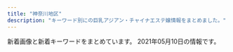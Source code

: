 ```yaml
---
title: "神奈川地区"
description: "キーワード別にの巨乳アジアン・チャイナエステ嬢情報をまとめました。"
---
```


新着画像と新着キーワードをまとめています。
2021年05月10日の情報です。

<DmmAffiliateIns />
<KeywordTable
  shops={
    [
    {
        "name": "\u30df\u30fc\u30c8\u30e6\u30fc",
        "img_links": [
            "http://meetyou.me-es.com/images/info_10.jpg",
            "http://meetyou.me-es.com/girl/013.jpg",
            "http://meetyou.me-es.com/girl/09.jpg",
            "http://meetyou.me-es.com/images/rec.jpg",
            "http://meetyou.me-es.com/images/index_04.jpg",
            "http://meetyou.me-es.com/girl/016.jpg",
            "http://meetyou.me-es.com/images/index_03.jpg",
            "http://meetyou.me-es.com/images/index_05.jpg",
            "http://meetyou.me-es.com/girl/03.jpg",
            "http://meetyou.me-es.com/images/index_08.jpg",
            "http://meetyou.me-es.com/images/r01.jpg",
            "http://meetyou.me-es.com/images/r02.jpg",
            "http://meetyou.me-es.com/images/index_02.jpg",
            "http://meetyou.me-es.com/girl/00.jpg",
            "http://meetyou.me-es.com/images/info_tit.jpg",
            "http://meetyou.me-es.com/images/r03.jpg",
            "http://meetyou.me-es.com/images/sub_13.jpg",
            "http://meetyou.me-es.com/images/index_01.jpg",
            "http://meetyou.me-es.com/images/index_15.jpg",
            "http://meetyou.me-es.com/images/staff_10.jpg",
            "http://meetyou.me-es.com/girl/015.jpg",
            "http://meetyou.me-es.com/girl/017.jpg",
            "http://meetyou.me-es.com/images/index_17.jpg",
            "http://meetyou.me-es.com/girl/02.jpg",
            "http://meetyou.me-es.com/images/index_07.jpg",
            "http://meetyou.me-es.com/images/index_09.jpg",
            "http://meetyou.me-es.com/images/index_06.jpg",
            "http://meetyou.me-es.com/images/index_10.jpg",
            "http://meetyou.me-es.com/girl/018.jpg",
            "http://meetyou.me-es.com/images/index_13.jpg",
            "http://meetyou.me-es.com/images/rec_10.jpg",
            "http://meetyou.me-es.com/images/r04.jpg"
        ],
        "url": "http://meetyou.me-es.com/",
        "station": "\u9577\u5f8c\u99c5\u6771\u53e3",
        "keywords": {
            "D": 1,
            "C": 7
        }
    },
    {
        "station": "JR\u85e4\u6ca2\u99c5\u5357\u53e3",
        "name": "\u30c6\u30a3\u30a2\u30e9",
        "keywords": {},
        "img_links": [
            "http://es-tiara.jpest.net/uploads//sites/29/2020/11/new_03.jpg",
            "http://es-tiara.jpest.net/uploads//sites/29/elementor/thumbs/g4-p6y6qq3wrxh8tspq33egfgw92wnulh8652oaziwx4o.jpg",
            "http://es-tiara.jpest.net/uploads//sites/29/elementor/thumbs/g1-p6y6ogby9cdarq0icm1wwjj5eduwzt7ittx28ga660.jpg",
            "http://es-tiara.jpest.net/uploads//sites/29/2021/05/g2.jpg",
            "http://es-tiara.jpest.net/uploads//sites/29/2021/05/g3.jpg",
            "http://es-tiara.jpest.net/uploads//sites/29/elementor/thumbs/g2-p6y6me2p9fjnaj0de7ydxk9qgy0x3q0q7mdpblc9tk.jpg",
            "http://es-tiara.jpest.net/uploads//sites/29/2020/11/top-1.png",
            "http://es-tiara.jpest.net/uploads//sites/29/2021/05/g1.jpg",
            "http://es-tiara.jpest.net/uploads//sites/29/2020/11/new_01.jpg",
            "http://es-tiara.jpest.net/uploads//sites/29/elementor/thumbs/g3-p6y6s5t17tg0kcmmp7qxqlulr3l1ctxeo6k0dqs9mg.jpg",
            "http://es-tiara.jpest.net/uploads//sites/29/2020/11/liushu.png",
            "http://es-tiara.jpest.net/uploads//sites/29/2021/05/g4.jpg"
        ],
        "url": "http://es-tiara.jpest.net/"
    },
    {
        "station": "JR\u85e4\u6ca2\u99c5\u5357\u53e3",
        "name": "\u85ab",
        "keywords": {},
        "url": "http://f-kaori.work/",
        "img_links": [
            "http://f-kaori.work/img/yaya1.jpg",
            "http://f-kaori.work/sp/images/sys.png",
            "http://f-kaori.work/img/yoka1.jpg",
            "http://f-kaori.work/img/sasa1.jpg",
            "http://f-kaori.work/images/int2.png",
            "http://f-kaori.work/sp/images/news.png",
            "http://f-kaori.work/images/line.png",
            "http://f-kaori.work/sp/images/rec3.png",
            "http://f-kaori.work/img/emi1.jpg",
            "http://f-kaori.work/sp/images/int2.png",
            "http://f-kaori.work/sp/images/1.jpg",
            "http://f-kaori.work/img/yumi1.jpg",
            "http://f-kaori.work/sp/images/head.jpg",
            "http://f-kaori.work/sp/img/emi1.jpg",
            "http://f-kaori.work/images/concept.png",
            "http://f-kaori.work/images/staff_t.jpg",
            "http://f-kaori.work/sp/images/rec2.jpg",
            "http://f-kaori.work/images/6.jpg",
            "http://f-kaori.work/sp/images/sisu.jpg",
            "http://f-kaori.work/images/7.jpg",
            "http://f-kaori.work/sp/menu/staff.jpg",
            "http://f-kaori.work/sp/images/pc.jpg",
            "http://f-kaori.work/sp/images/10.jpg",
            "http://f-kaori.work/images/9.jpg",
            "http://f-kaori.work/sp/images/9.jpg",
            "http://f-kaori.work/images/mobile.jpg",
            "http://f-kaori.work/sp/img/yaya1.jpg",
            "http://f-kaori.work/sp/img/yoka1.jpg",
            "http://f-kaori.work/images/sys.png",
            "http://f-kaori.work/images/news.png",
            "http://f-kaori.work/images/10.jpg",
            "http://f-kaori.work/sp/images/6.jpg",
            "http://f-kaori.work/sp/images/rec1.png",
            "http://f-kaori.work/images/sisu_t.jpg",
            "http://f-kaori.work/images/1.jpg",
            "http://f-kaori.work/sp/images/topgirl.png",
            "http://f-kaori.work/sp/images/newsb.png",
            "http://f-kaori.work/sp/menu/top.jpg",
            "http://f-kaori.work/sp/images/interior_t.jpg",
            "http://f-kaori.work/images/head.jpg",
            "http://f-kaori.work/sp/images/8.jpg",
            "http://f-kaori.work/sp/images/sisu_t.png",
            "http://f-kaori.work/sp/images/int1.png",
            "http://f-kaori.work/sp/img/risa1.jpg",
            "http://f-kaori.work/images/rec1.png",
            "http://f-kaori.work/img/sora1.jpg",
            "http://f-kaori.work/sp/images/top.jpg",
            "http://f-kaori.work/images/sisu.png",
            "http://f-kaori.work/images/8.jpg",
            "http://f-kaori.work/images/interior_t.jpg",
            "http://f-kaori.work/images/rec2.jpg",
            "http://f-kaori.work/images/sm.jpg",
            "http://f-kaori.work/sp/img/sora1.jpg",
            "http://f-kaori.work/sp/img/yumi1.jpg",
            "http://f-kaori.work/sp/images/tel.jpg",
            "http://f-kaori.work/sp/menu/interior.jpg",
            "http://f-kaori.work/images/int1.png",
            "http://f-kaori.work/images/11.jpg",
            "http://f-kaori.work/img/risa1.jpg",
            "http://f-kaori.work/sp/images/staff_t.jpg",
            "http://f-kaori.work/sp/img/sasa1.jpg",
            "http://f-kaori.work/sp/images/7.jpg",
            "http://f-kaori.work/sp/images/footer.png",
            "http://f-kaori.work/sp/images/11.jpg"
        ]
    },
    {
        "img_links": [
            "http://en.este88.com/gals/asuka1.jpg",
            "http://en.este88.com/gals/nana1.jpg",
            "http://en.este88.com/i/images/info_09.jpg",
            "http://en.este88.com/i/images/info_07.jpg",
            "http://en.este88.com/gals/rena1.jpg",
            "http://en.este88.com/gals/mika1.jpg",
            "http://en.este88.com/gals/kasumi1.jpg",
            "http://en.este88.com/i/images/info_12.jpg",
            "http://en.este88.com/i/images/info_15.jpg",
            "http://en.este88.com/gals/yuyu1.jpg",
            "http://en.este88.com/gals/saya1.jpg",
            "http://en.este88.com/images/info.png",
            "http://en.este88.com/gals/emi1.jpg",
            "http://en.este88.com/gals/anna1.jpg",
            "http://en.este88.com/gals/koko1.jpg"
        ],
        "station": "JR\u85e4\u6ca2\u99c5\u5317\u53e3",
        "name": "\u7e01",
        "url": "http://en.este88.com/",
        "keywords": {}
    },
    {
        "img_links": [
            "http://www.hamabei.com/images/giral012.jpg",
            "http://www.hamabei.com/images/giral014.jpg",
            "http://www.hamabei.com/images/yuka1.jpg",
            "http://www.hamabei.com/images/kaori1.jpg",
            "http://www.hamabei.com/images/giral009.jpg",
            "http://www.hamabei.com/images/nana1.jpg",
            "http://www.hamabei.com/images/buttona_06.jpg",
            "http://www.hamabei.com/images/buttona_08.jpg",
            "http://www.hamabei.com/images/buttona_05.jpg",
            "http://www.hamabei.com/images/buttona_03.jpg",
            "http://www.hamabei.com/images/miki1.jpg",
            "http://www.hamabei.com/images/buttona_07.jpg",
            "http://www.hamabei.com/images/qr.jpg",
            "http://www.hamabei.com/images/giral007.jpg",
            "http://www.hamabei.com/images/giral015.jpg",
            "http://www.hamabei.com/images/buttona_04.jpg"
        ],
        "url": "http://www.hamabei.com/",
        "station": "JR\u8305\u30f6\u5d0e\u99c5\u5357\u53e3",
        "keywords": {},
        "name": "\u6d5c\u8fba\u306e\u604b"
    },
    {
        "keywords": {},
        "img_links": [
            "http://vinerty.xyz/templets/default/picture/head.jpg",
            "http://vinerty.xyz/templets/default/picture/rec1.png",
            "http://vinerty.xyz/uploads/210414/1-210414154346291.png",
            "http://vinerty.xyz/uploads/210414/1-210414154313312.jpg",
            "http://vinerty.xyz/uploads/210414/1-21041416305D18.jpg",
            "http://vinerty.xyz/uploads/210414/1-2104141542145O.jpg",
            "http://vinerty.xyz/templets/default/picture/staff_t.jpg",
            "http://vinerty.xyz/templets/default/picture/news.jpg",
            "http://vinerty.xyz/uploads/210414/1-21041415424K61.jpg",
            "http://vinerty.xyz/uploads/210424/1-210424092F2349.jpg",
            "http://vinerty.xyz/templets/default/picture/interior_t.jpg",
            "http://vinerty.xyz/uploads/180620/1-1P62010154K00.png",
            "http://vinerty.xyz/uploads/180620/1-1P62010193X63.jpg"
        ],
        "url": "http://vinerty.xyz/",
        "name": "\u6e05\u6c34\u6e7e",
        "station": "\u6e58\u5357\u53f0\u99c5\u897f\u53e3"
    },
    {
        "keywords": {
            "E": 3,
            "86": 6,
            "D": 3
        },
        "url": "http://massage-relax.tokyo/",
        "name": "\u604b\u3054\u3053\u308d",
        "img_links": [
            "http://massage-relax.tokyo/images/cg06.jpg",
            "http://massage-relax.tokyo/images/nav-002.png",
            "http://massage-relax.tokyo/images/cg05.jpg",
            "http://massage-relax.tokyo/images/cg01.jpg",
            "http://massage-relax.tokyo/images/nav-005.png",
            "http://massage-relax.tokyo/images/cg04.jpg",
            "http://massage-relax.tokyo/images/nav-004.png",
            "http://massage-relax.tokyo/images/nav-003.png",
            "http://massage-relax.tokyo/images/nav-001.png",
            "http://massage-relax.tokyo/images/tel.png",
            "http://massage-relax.tokyo/images/cg03.jpg",
            "http://massage-relax.tokyo/images/no.png",
            "http://massage-relax.tokyo/images/nav-006.png",
            "http://massage-relax.tokyo/images/top001.png",
            "http://massage-relax.tokyo/images/cg02.jpg"
        ],
        "station": "\u4e0a\u6c38\u8c37\u99c5"
    },
    {
        "station": "JR\u85e4\u6ca2\u99c5\u5357\u53e3",
        "img_links": [
            "http://vinntuy.xyz/uploads/210401/1-210401144331M4.jpg",
            "http://vinntuy.xyz/static/picture/room4.jpg",
            "http://vinntuy.xyz/uploads/210401/1-2104011443001G.jpg",
            "http://vinntuy.xyz/static/picture/s_staff.png",
            "http://vinntuy.xyz/static/picture/s3.jpg",
            "http://vinntuy.xyz/static/picture/top.png",
            "http://vinntuy.xyz/static/picture/room1.jpg",
            "http://vinntuy.xyz/static/picture/news.png",
            "http://vinntuy.xyz/static/picture/room3.jpg",
            "http://vinntuy.xyz/uploads/210401/1-210401144410258.jpg",
            "http://vinntuy.xyz/static/picture/s1.jpg",
            "http://vinntuy.xyz/static/picture/mobile.jpg",
            "http://vinntuy.xyz/uploads/210412/1-2104121Q114L2.jpg",
            "http://vinntuy.xyz/static/picture/room2.jpg"
        ],
        "keywords": {},
        "name": "Honeyroom",
        "url": "http://vinntuy.xyz/"
    },
    {
        "img_links": [],
        "keywords": {},
        "url": "http://oil.abnavi.info/",
        "station": "\u9db4\u5dfb\u6e29\u6cc9\u99c5\u5317\u53e3",
        "name": "\u30a2\u30ed\u30a8"
    },
    {
        "name": "\u30ad\u30e3\u30f3\u30c7\u30a3",
        "img_links": [
            "https://candy.jps.cm/images/s1.jpg",
            "https://candy.jps.cm/photos/sites/46/2021/03/2021032412025519.jpg",
            "https://candy.jps.cm/images/mobile.jpg",
            "https://candy.jps.cm/images/news_bj2.jpg",
            "https://candy.jps.cm/images/room1.jpg",
            "https://candy.jps.cm/images/room2.jpg",
            "https://candy.jps.cm/images/top.jpg",
            "https://candy.jps.cm/images/s_link.jpg",
            "https://candy.jps.cm/images/s_news.jpg",
            "https://candy.jps.cm/images/s_face.jpg",
            "https://candy.jps.cm/images/tel.jpg",
            "https://candy.jps.cm/images/room4.jpg",
            "https://candy.jps.cm/photos/sites/46/2021/03/2021032412025571.jpg",
            "https://candy.jps.cm/photos/sites/46/2021/03/2021032412025333.jpg",
            "https://candy.jps.cm/images/s_staff.jpg",
            "https://candy.jps.cm/photos/sites/46/2021/03/2021032412025477.jpg",
            "https://candy.jps.cm/images/room3.jpg",
            "https://candy.jps.cm/images/new.jpg",
            "https://candy.jps.cm/images/s2.jpg"
        ],
        "station": "JR\u6238\u585a\u99c5\u6771\u53e3",
        "keywords": {
            "D": 64,
            "C": 12,
            "85": 16,
            "86": 48
        },
        "url": "https://candy.jps.cm/"
    },
    {
        "url": "https://fuwafuwa-girl.jpn.vin/",
        "img_links": [
            "https://fuwafuwa-girl.jpn.vin/images/s_staff.png",
            "https://fuwafuwa-girl.jpn.vin/photos/sites/34/2021/02/2021022406110276.jpg",
            "https://fuwafuwa-girl.jpn.vin/images/m11.jpg",
            "https://fuwafuwa-girl.jpn.vin/photos/sites/34/2021/02/2021022406110384.jpg",
            "https://fuwafuwa-girl.jpn.vin/images/room2.jpg",
            "https://fuwafuwa-girl.jpn.vin/images/top.png",
            "https://fuwafuwa-girl.jpn.vin/images/m8.jpg",
            "https://fuwafuwa-girl.jpn.vin/images/m13.jpg",
            "https://fuwafuwa-girl.jpn.vin/images/s_massage.png",
            "https://fuwafuwa-girl.jpn.vin/images/m15.jpg",
            "https://fuwafuwa-girl.jpn.vin/images/m12.jpg",
            "https://fuwafuwa-girl.jpn.vin/images/s_news.png",
            "https://fuwafuwa-girl.jpn.vin/images/mobile.jpg",
            "https://fuwafuwa-girl.jpn.vin/photos/sites/34/2021/02/202102240611046.jpg",
            "https://fuwafuwa-girl.jpn.vin/images/m9.jpg",
            "https://fuwafuwa-girl.jpn.vin/images/room4.jpg",
            "https://fuwafuwa-girl.jpn.vin/images/info.jpg",
            "https://fuwafuwa-girl.jpn.vin/images/room1.jpg",
            "https://fuwafuwa-girl.jpn.vin/images/s_pick.png",
            "https://fuwafuwa-girl.jpn.vin/images/m14.jpg",
            "https://fuwafuwa-girl.jpn.vin/images/m7.jpg",
            "https://fuwafuwa-girl.jpn.vin/images/room3.jpg",
            "https://fuwafuwa-girl.jpn.vin/images/m10.jpg",
            "https://fuwafuwa-girl.jpn.vin/photos/sites/34/2021/02/2021022406110282.jpg",
            "https://fuwafuwa-girl.jpn.vin/images/s_link.png"
        ],
        "keywords": {
            "87": 10,
            "D": 10,
            "88": 5,
            "85": 5,
            "C": 13,
            "E": 10
        },
        "station": "\u4e0a\u5927\u5ca1\u99c5",
        "name": "\u3075\u308f\u3075\u308f\u5a18"
    },
    {
        "url": "http://www.relax-fairyark.info/",
        "img_links": [
            "http://www.relax-fairyark.info/img/footbotton.png",
            "http://www.relax-fairyark.info/img/st220.jpg",
            "http://www.relax-fairyark.info/img/sta213.jpg",
            "http://www.relax-fairyark.info/img/st256.jpg",
            "http://www.relax-fairyark.info/img/vlt.png",
            "http://www.relax-fairyark.info/img/sta260.jpg",
            "http://www.relax-fairyark.info/img/head.jpg",
            "http://www.relax-fairyark.info/img/botton.jpg",
            "http://www.relax-fairyark.info/img/nos.jpg",
            "http://www.relax-fairyark.info/img/sta256.jpg",
            "http://www.relax-fairyark.info/img/tel.png",
            "http://www.relax-fairyark.info/img/st213.jpg",
            "http://www.relax-fairyark.info/img/body2.jpg",
            "http://www.relax-fairyark.info/img/sta255.jpg",
            "http://www.relax-fairyark.info/img/st150.jpg",
            "http://www.relax-fairyark.info/img/sta223.jpg",
            "http://www.relax-fairyark.info/img/st260.jpg",
            "http://www.relax-fairyark.info/img/sta150.jpg",
            "http://www.relax-fairyark.info/img/st223.jpg",
            "http://www.relax-fairyark.info/img/sta261.jpg",
            "http://www.relax-fairyark.info/img/st0220.jpg",
            "http://www.relax-fairyark.info/img/st255.jpg",
            "http://www.relax-fairyark.info/img/st1.jpg",
            "http://www.relax-fairyark.info/img/sta264.jpg",
            "http://www.relax-fairyark.info/img/st261.jpg",
            "http://www.relax-fairyark.info/img/sta220.jpg",
            "http://www.relax-fairyark.info/img/st264.jpg"
        ],
        "keywords": {
            "E": 3,
            "86": 4,
            "D": 5,
            "87": 4,
            "85": 2,
            "C": 2
        },
        "name": "Fairy Ark",
        "station": "JR\u85e4\u6ca2\u99c5\u5357\u53e3"
    },
    {
        "keywords": {
            "C": 7
        },
        "img_links": [
            "http://es-hanabi.xyz/images/g4.jpg",
            "http://es-hanabi.xyz/images/r8.jpg",
            "http://es-hanabi.xyz/images/r7.jpg",
            "http://es-hanabi.xyz/images/top.jpg",
            "http://es-hanabi.xyz/images/r6.jpg",
            "http://es-hanabi.xyz/images/g1.jpg",
            "http://es-hanabi.xyz/images/r1.jpg",
            "http://es-hanabi.xyz/images/new1.jpg",
            "http://es-hanabi.xyz/images/zi_staff.png",
            "http://es-hanabi.xyz/images/g5.jpg",
            "http://es-hanabi.xyz/images/r5.jpg",
            "http://es-hanabi.xyz/images/g3.jpg",
            "http://es-hanabi.xyz/images/g2.jpg",
            "http://es-hanabi.xyz/images/r2.jpg",
            "http://es-hanabi.xyz/images/mobile.png",
            "http://es-hanabi.xyz/images/g0.jpg"
        ],
        "url": "http://es-hanabi.xyz/",
        "station": "JR\u5e73\u585a\u99c5\u897f\u53e3",
        "name": "\u30cf\u30ca\u30d3"
    },
    {
        "name": "Candy",
        "url": "http://candy.relaxjp.com/",
        "station": "JR\u6771\u6238\u585a\u99c5\u6771\u53e3",
        "img_links": [
            "http://candy.relaxjp.com/css/staff/staff005-a.png",
            "http://candy.relaxjp.com/css/staff/staff003-a.png",
            "http://candy.relaxjp.com/images/slider1/003.jpg",
            "http://candy.relaxjp.com/css/staff/staff006-a.png",
            "http://candy.relaxjp.com/css/nav/nav-001.png",
            "http://candy.relaxjp.com/css/top0001.png",
            "http://candy.relaxjp.com/css/tel.png",
            "http://candy.relaxjp.com/css/nav/nav-006.png",
            "http://candy.relaxjp.com/css/staff/staff007.png",
            "http://candy.relaxjp.com/css/staff/staff007-a.png",
            "http://candy.relaxjp.com/css/staff/staff002-a.png",
            "http://candy.relaxjp.com/css/staff/staff005.png",
            "http://candy.relaxjp.com/images/slider1/001.jpg",
            "http://candy.relaxjp.com/css/osusume18.jpg",
            "http://candy.relaxjp.com/css/staff/staff006.png",
            "http://candy.relaxjp.com/css/nav/nav-002.png",
            "http://candy.relaxjp.com/css/staff/staff0001.png",
            "http://candy.relaxjp.com/css/staff/staff001-a.png",
            "http://candy.relaxjp.com/css/staff/staff004-a.png",
            "http://candy.relaxjp.com/css/nav/nav-004.png",
            "http://candy.relaxjp.com/css/staff/staff004.png",
            "http://candy.relaxjp.com/css/nav/nav-003.png",
            "http://candy.relaxjp.com/css/staff/staff003.png",
            "http://candy.relaxjp.com/css/staff/staff002.png",
            "http://candy.relaxjp.com/css/nav/nav-005.png"
        ],
        "keywords": {
            "D": 4,
            "89": 2,
            "87": 1,
            "88": 1,
            "90": 1,
            "85": 1,
            "C": 2
        }
    },
    {
        "keywords": {},
        "img_links": [
            "http://haruk.work/sp/images/ac1.jpg",
            "http://haruk.work/images/sm.jpg",
            "http://haruk.work/sp/images/sms.jpg",
            "http://haruk.work/sp/images/int5.jpg",
            "http://haruk.work/images/sys.png",
            "http://haruk.work/images/rec2.jpg",
            "http://haruk.work/images/news.png",
            "http://haruk.work/sp/menu/top.jpg",
            "http://haruk.work/img/akari1.jpg",
            "http://haruk.work/sp/menu/staff.jpg",
            "http://haruk.work/sp/images/info_t.jpg",
            "http://haruk.work/sp/images/int1.jpg",
            "http://haruk.work/sp/images/staff_t.jpg",
            "http://haruk.work/sp/images/info.png",
            "http://haruk.work/sp/images/1.jpg",
            "http://haruk.work/images/line.png",
            "http://haruk.work/sp/images/rec1.png",
            "http://haruk.work/images/1.jpg",
            "http://haruk.work/sp/images/3.jpg",
            "http://haruk.work/images/int2.png",
            "http://haruk.work/img/yuna1.jpg",
            "http://haruk.work/images/tel.jpg",
            "http://haruk.work/images/info.png",
            "http://haruk.work/sp/images/sys.png",
            "http://haruk.work/sp/images/int4.jpg",
            "http://haruk.work/sp/images/newsb.png",
            "http://haruk.work/images/head.jpg",
            "http://haruk.work/sp/img/ayumi1.jpg",
            "http://haruk.work/images/rec1.png",
            "http://haruk.work/sp/img/akari1.jpg",
            "http://haruk.work/images/int1.png",
            "http://haruk.work/sp/images/int3.jpg",
            "http://haruk.work/sp/images/2.jpg",
            "http://haruk.work/img/ayumi1.jpg",
            "http://haruk.work/sp/images/tel.jpg",
            "http://haruk.work/sp/images/footer.png",
            "http://haruk.work/sp/images/rec2.jpg",
            "http://haruk.work/images/2.jpg",
            "http://haruk.work/sp/images/ac2.jpg",
            "http://haruk.work/images/ta.jpg",
            "http://haruk.work/images/staff_t.jpg",
            "http://haruk.work/images/interior_t.jpg",
            "http://haruk.work/sp/images/interior_t.jpg",
            "http://haruk.work/sp/images/head.jpg",
            "http://haruk.work/sp/images/int2.jpg",
            "http://haruk.work/images/3.jpg",
            "http://haruk.work/sp/images/news.jpg",
            "http://haruk.work/sp/img/yuna1.jpg"
        ],
        "name": "\u5eb7\u7f8e\uff5e\u30b3\u30a6\u30df\uff5e",
        "station": "JR\u5927\u8239\u99c5\u6771\u53e3",
        "url": "http://haruk.work/"
    },
    {
        "img_links": [
            "http://es-treat.com/staff/nana/01.jpg",
            "http://es-treat.com/staff/yuri/01.jpg",
            "http://es-treat.com/staff/rie/01.jpg",
            "http://es-treat.com/img/tel.jpg",
            "http://es-treat.com/staff/emi/01mb.jpg",
            "http://es-treat.com/staff/remi/01mb.jpg",
            "http://es-treat.com/pic/topimg1.jpg",
            "http://es-treat.com/staff/remi/01.jpg",
            "http://es-treat.com/staff/emi/01.jpg",
            "http://es-treat.com/img/acs.jpg",
            "http://es-treat.com/pic/head.jpg",
            "http://es-treat.com/img/ttl_staff.png",
            "http://es-treat.com/staff/yuri/01mb.jpg",
            "http://es-treat.com/staff/rie/01mb.jpg",
            "http://es-treat.com/staff/nana/01mb.jpg"
        ],
        "url": "http://es-treat.com/",
        "station": "\u5929\u738b\u753a\u99c5\u5357\u53e3",
        "keywords": {
            "C": 12
        },
        "name": "\u990a\u751f\u5802"
    },
    {
        "url": "http://yacho.est-u.com/",
        "name": "\u591c\u8776",
        "station": "JR\u85e4\u6ca2\u99c5\u5357\u53e3",
        "keywords": {},
        "img_links": [
            "http://yacho.est-u.com/images/2.jpg",
            "http://yacho.est-u.com/images/index_03.jpg",
            "http://yacho.est-u.com/images/index_06.jpg",
            "http://yacho.est-u.com/images/index_05.jpg",
            "http://yacho.est-u.com/images/index_10.jpg",
            "http://yacho.est-u.com/images/k2.jpg",
            "http://yacho.est-u.com/images/index_15.jpg",
            "http://yacho.est-u.com/images/index_17.jpg",
            "http://yacho.est-u.com/images/1.jpg",
            "http://yacho.est-u.com/images/index_12.jpg",
            "http://yacho.est-u.com/images/k1.jpg",
            "http://yacho.est-u.com/images/3.jpg",
            "http://yacho.est-u.com/images/staff_01.jpg",
            "http://yacho.est-u.com/images/index_14.jpg",
            "http://yacho.est-u.com/images/index_07.jpg",
            "http://yacho.est-u.com/images/index_02.jpg",
            "http://yacho.est-u.com/images/5.jpg",
            "http://yacho.est-u.com/images/6.jpg",
            "http://yacho.est-u.com/images/staff_03.jpg",
            "http://yacho.est-u.com/images/index_04.jpg",
            "http://yacho.est-u.com/images/index_01.jpg",
            "http://yacho.est-u.com/images/4.jpg"
        ]
    },
    {
        "name": "Best Love \uff5e\u30d9\u30b9\u30c8\u30e9\u30d6\uff5e",
        "img_links": [
            "http://www.bestlove.iesjp.com/files/002.jpg",
            "http://www.bestlove.iesjp.com/files/005.jpg",
            "http://www.bestlove.iesjp.com/images/r3.jpg",
            "http://www.bestlove.iesjp.com/photo_news/upimg/694716066af5752b7c_1.jpg",
            "http://www.bestlove.iesjp.com/files/003-03.jpg",
            "http://www.bestlove.iesjp.com/files/001-03.jpg",
            "http://www.bestlove.iesjp.com/files/007.jpg",
            "http://www.bestlove.iesjp.com/files/001-02.jpg",
            "http://www.bestlove.iesjp.com/files/004-02.jpg",
            "http://www.bestlove.iesjp.com/files/003.jpg",
            "http://www.bestlove.iesjp.com/files/003-02.jpg",
            "http://www.bestlove.iesjp.com/files/004-03.jpg",
            "http://www.bestlove.iesjp.com/files/005-02.jpg",
            "http://www.bestlove.iesjp.com/files/006-02.jpg",
            "http://www.bestlove.iesjp.com/files/007-02.jpg",
            "http://www.bestlove.iesjp.com/files/004.jpg",
            "http://www.bestlove.iesjp.com/files/007-03.jpg",
            "http://www.bestlove.iesjp.com/images/line.png",
            "http://www.bestlove.iesjp.com/files/006-03.jpg",
            "http://www.bestlove.iesjp.com/images/atomosky.jpg",
            "http://www.bestlove.iesjp.com/files/002-02.jpg",
            "http://www.bestlove.iesjp.com/files/005-03.jpg",
            "http://www.bestlove.iesjp.com/photo_news/upimg/80412607e8c301f1d9_0.jpg",
            "http://www.bestlove.iesjp.com/files/002-03.jpg",
            "http://www.bestlove.iesjp.com/files/001.jpg",
            "http://www.bestlove.iesjp.com/files/006.jpg",
            "http://www.bestlove.iesjp.com/images/mobile.jpg"
        ],
        "station": "JR\u5e73\u585a\u99c5\u5317\u53e3",
        "keywords": {
            "D": 8,
            "C": 31,
            "83": 12,
            "87": 12
        },
        "url": "http://www.bestlove.iesjp.com/"
    },
    {
        "station": "JR\u5e73\u585a\u99c5",
        "img_links": [
            "http://esthe-massage.pw/img/top.jpg",
            "http://esthe-massage.pw/img/stan.png",
            "http://esthe-massage.pw/img/m2.jpg",
            "http://esthe-massage.pw/img/cg04.jpg",
            "http://esthe-massage.pw/img/m10.jpg",
            "http://esthe-massage.pw/img/no.png",
            "http://esthe-massage.pw/img/cg01.jpg",
            "http://esthe-massage.pw/img/noo.png",
            "http://esthe-massage.pw/img/m5.jpg",
            "http://esthe-massage.pw/img/fla.jpg",
            "http://esthe-massage.pw/img/m20.jpg",
            "http://esthe-massage.pw/img/cg03.jpg",
            "http://esthe-massage.pw/img/m6.jpg",
            "http://esthe-massage.pw/img/m1.jpg",
            "http://esthe-massage.pw/img/m3.jpg",
            "http://esthe-massage.pw/img/m4.jpg",
            "http://esthe-massage.pw/img/cg05.jpg",
            "http://esthe-massage.pw/img/m30.jpg",
            "http://esthe-massage.pw/img/m60.jpg",
            "http://esthe-massage.pw/img/cg02.jpg"
        ],
        "url": "http://esthe-massage.pw/",
        "keywords": {
            "85": 1,
            "E": 2,
            "86": 3,
            "87": 1,
            "D": 3
        },
        "name": "\u6843\u9999"
    },
    {
        "name": "\u30ea\u30e9\u30af\u30bc\u30fc\u30b7\u30e7\u30f3\u59b9",
        "url": "http://www.imouto-esute2866.com/",
        "keywords": {
            "C": 7
        },
        "station": "JR\u5e73\u585a\u99c5\u5317\u53e3",
        "img_links": [
            "http://www.imouto-esute2866.com/images/013.jpg",
            "http://www.imouto-esute2866.com/images/012.jpg",
            "http://www.imouto-esute2866.com/flash/top-1.jpg"
        ]
    },
    {
        "station": "JR\u6771\u6238\u585a\u99c5\u6771\u53e3",
        "name": "\u521d\u604b",
        "img_links": [
            "http://www.hatsukoi.mensest.com/files/002.jpg",
            "http://www.hatsukoi.mensest.com/common/images/photo03.jpg",
            "http://www.hatsukoi.mensest.com/images/icon_info.png",
            "http://www.hatsukoi.mensest.com/common/images/photo01.jpg",
            "http://www.hatsukoi.mensest.com/files/005.jpg",
            "http://www.hatsukoi.mensest.com/images/mainImg_sub.jpg",
            "http://www.hatsukoi.mensest.com/files/003.jpg",
            "http://www.hatsukoi.mensest.com/files/004.jpg",
            "http://www.hatsukoi.mensest.com/common/images/photo02.jpg",
            "http://www.hatsukoi.mensest.com/images/icon_top.png",
            "http://www.hatsukoi.mensest.com/files/001.jpg",
            "http://www.hatsukoi.mensest.com/images/btn2.png",
            "http://www.hatsukoi.mensest.com/images/icon_tel.png",
            "http://www.hatsukoi.mensest.com/images/icon_staff.png",
            "http://www.hatsukoi.mensest.com/files/006.jpg"
        ],
        "keywords": {
            "88": 4,
            "87": 16,
            "86": 4,
            "D": 24
        },
        "url": "http://www.hatsukoi.mensest.com/"
    },
    {
        "keywords": {},
        "img_links": [
            "http://www.huyo.work/img/riri1.jpg",
            "http://www.huyo.work/images/interior_t.jpg",
            "http://www.huyo.work/img/mayu1.jpg",
            "http://www.huyo.work/images/1.jpg",
            "http://www.huyo.work/images/int2.jpg",
            "http://www.huyo.work/images/4.jpg",
            "http://www.huyo.work/images/line.png",
            "http://www.huyo.work/images/2.jpg",
            "http://www.huyo.work/images/5.jpg",
            "http://www.huyo.work/img/nana1.jpg",
            "http://www.huyo.work/images/sys2.jpg",
            "http://www.huyo.work/img/mimi1.jpg",
            "http://www.huyo.work/img/ayumi1.jpg",
            "http://www.huyo.work/images/8.jpg",
            "http://www.huyo.work/images/news.jpg",
            "http://www.huyo.work/images/7.jpg",
            "http://www.huyo.work/images/head.jpg",
            "http://www.huyo.work/images/int1.jpg",
            "http://www.huyo.work/img/sora1.jpg",
            "http://www.huyo.work/img/hana1.jpg",
            "http://www.huyo.work/images/mobile.jpg",
            "http://www.huyo.work/images/staff_t.jpg",
            "http://www.huyo.work/images/3.jpg",
            "http://www.huyo.work/images/info.jpg",
            "http://www.huyo.work/images/sys1.jpg"
        ],
        "station": "JR\u5e73\u585a\u99c5\u5317\u53e3",
        "url": "http://www.huyo.work/",
        "name": "\u3075\u3088\u3046"
    },
    {
        "img_links": [
            "http://oppama.iest.info/images/l1.jpg",
            "http://cdn.dino-es.com/images/line.jpg",
            "http://oppama.iest.info/images/room4.jpg",
            "http://oppama.iest.info/photos/sites/10/2018/07/2018073109281695.jpg",
            "http://oppama.iest.info/images/top.jpg",
            "http://oppama.iest.info/images/room1.jpg",
            "http://oppama.iest.info/images/mobile.png",
            "http://oppama.iest.info/photos/sites/10/2018/05/2018053009323272.jpg",
            "http://oppama.iest.info/images/s_news.png",
            "http://oppama.iest.info/images/s_pick.png",
            "http://oppama.iest.info/images/room5.jpg",
            "http://cdn.dino-es.com/images/logo/150x40DinoEs.png",
            "http://oppama.iest.info/images/room2.jpg",
            "http://oppama.iest.info/images/s_staff.jpg",
            "http://oppama.iest.info/images/s_news2.png",
            "http://oppama.iest.info/images/room6.jpg",
            "http://oppama.iest.info/photos/sites/10/2018/05/2018053009323253.jpg",
            "http://oppama.iest.info/images/bj3.jpg",
            "http://oppama.iest.info/photos/sites/10/2018/07/2018073109281797.jpg",
            "http://oppama.iest.info/photos/sites/10/2018/05/2018053009323372.jpg",
            "http://oppama.iest.info/photos/sites/10/2018/05/2018053009323210.jpg",
            "http://oppama.iest.info/photos/sites/10/2018/07/2018073109281781.jpg",
            "http://cdn.dino-es.com/images/allpics/KL77e92f55838704c7de0a1eb6ca2a81a0/4ec1d6974658a8b101911755e5d05691.jpg",
            "http://oppama.iest.info/images/room3.jpg",
            "http://oppama.iest.info/photos/sites/10/2018/07/2018073109281740.jpg",
            "http://oppama.iest.info/photos/sites/10/2018/07/2018073109281759.jpg"
        ],
        "url": "http://oppama.iest.info/",
        "station": "\u8ffd\u6d5c\u99c5",
        "keywords": {
            "C": 3,
            "D": 15,
            "87": 3,
            "86": 12,
            "85": 3
        },
        "name": "\u8ffd\u6d5c\u30de\u30c3\u30b5\u30fc\u30b8"
    },
    {
        "name": "\u3055\u304f\u3089",
        "station": "JR\u5927\u8239\u99c5\u6771\u53e3",
        "keywords": {},
        "img_links": [
            "http://hoguraku.info/_src/22266524/wechatimg96_20191205204603604.jpg",
            "http://hoguraku.info/_src/22266495/navi_06.png",
            "http://hoguraku.info/_src/22296687/pup.png",
            "http://hoguraku.info/_src/22293820/wechatimg744.jpg",
            "http://hoguraku.info/_src/22294024/1_20180513213551260.jpg",
            "http://hoguraku.info/staff-2.jpg",
            "http://hoguraku.info/_src/22293601/newspinkup.png",
            "http://hoguraku.info/_src/22294026/wechatimg239.jpg",
            "http://hoguraku.info/_src/22266487/navi_02.png",
            "http://hoguraku.info/_src/22296697/pup.png",
            "http://hoguraku.info/_src/22266496/navi2_06.png",
            "http://hoguraku.info/_src/22266485/navi_01.png",
            "http://hoguraku.info/_src/22294409/img20180513220122069421.png",
            "http://hoguraku.info/_src/22294027/wechatimg239.jpg",
            "http://hoguraku.info/_src/22296695/pup.png",
            "http://hoguraku.info/_src/22294029/3_20180513213551306.jpg",
            "http://hoguraku.info/_src/22266486/navi2_01.png",
            "http://hoguraku.info/staff-1.jpg",
            "http://hoguraku.info/_src/22266492/navi2_04.png",
            "http://hoguraku.info/_src/22266488/navi2_02.png",
            "http://hoguraku.info/_src/22293610/pup.png",
            "http://hoguraku.info/_src/22294030/wechatimg175.jpg",
            "http://hoguraku.info/_src/22294025/1_20180513213551260.jpg",
            "http://hoguraku.info/_src/37673393/wechatimg98.jpg",
            "http://hoguraku.info/_src/22266491/navi_04.png",
            "http://hoguraku.info/_src/22294028/3_20180513213551306.jpg",
            "http://hoguraku.info/_src/22266400/wechatimg94_20191205204136458.jpg",
            "http://hoguraku.info/_src/55131553/img20210408153832112943.png",
            "http://hoguraku.info/_src/22266489/navi_03.png",
            "http://hoguraku.info/_src/22266490/navi2_03.png",
            "http://hoguraku.info/_src/22293781/sign.png",
            "http://hoguraku.info/_src/22266398/img20180513214352559347.png",
            "http://hoguraku.info/_src/25168346/staff-2_20180823215120776.jpg",
            "http://hoguraku.info/staff-3.jpg",
            "http://hoguraku.info/_src/22266494/navi2_05.png",
            "http://hoguraku.info/_src/22266493/navi_05.png",
            "http://hoguraku.info/staff-4.jpg",
            "http://hoguraku.info/_src/22294031/wechatimg175.jpg",
            "http://hoguraku.info/_src/22293865/sign.png"
        ],
        "url": "http://hoguraku.info/"
    },
    {
        "name": "\u82b1\u306e\u604b",
        "station": "JR\u65b0\u6749\u7530\u99c5\u897f\u53e3",
        "img_links": [
            "http://www.sh-riraku77.site/picture/photo3.png",
            "http://www.sh-riraku77.site/picture/i_therapist.png",
            "http://www.sh-riraku77.site/uploads/210325/1-210325133926495.jpg",
            "http://www.sh-riraku77.site/uploads/201214/1-201214130312232.jpg",
            "http://www.sh-riraku77.site/picture/top22.png",
            "http://www.sh-riraku77.site/picture/s_new.png",
            "http://www.sh-riraku77.site/picture/end.png",
            "http://www.sh-riraku77.site/picture/s_staff.png",
            "http://www.sh-riraku77.site/plus/images/room1.jpg",
            "http://www.sh-riraku77.site/plus/images/room2.jpg",
            "http://www.sh-riraku77.site/plus/images/room4.jpg",
            "http://www.sh-riraku77.site/plus/images/room3.jpg",
            "http://www.sh-riraku77.site/picture/top23.png"
        ],
        "url": "http://www.sh-riraku77.site/",
        "keywords": {}
    },
    {
        "name": "\u60a0\u697d",
        "url": "http://yu-raku.info/",
        "img_links": [
            "http://yu-raku.info/images/bar-cover.png",
            "http://yu-raku.info/images/bar-cam.png",
            "http://yu-raku.info/images/bar-interior.png",
            "http://yu-raku.info/staff/s-yuko1.jpg",
            "http://yu-raku.info/staff/s-nana1.jpg",
            "http://yu-raku.info/sp/images/b-tel.png",
            "http://yu-raku.info/staff/s-miki1.jpg",
            "http://yu-raku.info/images/c-top0.png",
            "http://yu-raku.info/images/sm-cam30min.png",
            "http://yu-raku.info/images/fotter.jpg",
            "http://yu-raku.info/images/cam30min.png",
            "http://yu-raku.info/staff/s-emi3.jpg",
            "http://yu-raku.info/images/bar-info.png",
            "http://yu-raku.info/images/bar-therapist.png",
            "http://yu-raku.info/sp/images/bar-cover.png",
            "http://yu-raku.info/images/c-therapist0.png",
            "http://yu-raku.info/images/pic-interior.png",
            "http://yu-raku.info/staff/s-sayuri1.jpg",
            "http://yu-raku.info/images/b-interior.jpg",
            "http://yu-raku.info/sp/images/bar-cam.png",
            "http://yu-raku.info/staff/s-emi5.jpg",
            "http://yu-raku.info/staff/s-emi4.jpg",
            "http://yu-raku.info/staff/s-kana1.jpg",
            "http://yu-raku.info/staff/s-niri1.jpg"
        ],
        "keywords": {},
        "station": "JR\u5927\u8239\u99c5\u6771\u53e3"
    },
    {
        "keywords": {
            "87": 5,
            "\u30bb\u30af\u30b7\u30fc": 5,
            "F": 1,
            "84": 4
        },
        "img_links": [
            "https://static.wixstatic.com/media/fa16f5_86eb1c796f8c4331b4c38b69cda1b743~mv2.jpg",
            "https://static.wixstatic.com/media/fa16f5_c5eb62e882bb4223841ed94f9c0e4c94~mv2.jpg",
            "https://static.wixstatic.com/media/fa16f5_10bb2bee15cc4bae8e5cb63703e45c70~mv2.jpg"
        ],
        "url": "https://174018370.wixsite.com/mysite-5/",
        "name": "\u30a2\u30eb\u30b9",
        "station": "JR\u85e4\u6ca2\u99c5\u5357\u53e3"
    },
    {
        "station": "\u8ffd\u6d5c\u99c5",
        "url": "http://ikoi.esjp.xyz/",
        "name": "\u61a9",
        "keywords": {},
        "img_links": [
            "http://ikoi.esjp.xyz/i/img/photo04.jpg",
            "http://ikoi.esjp.xyz/girl/2.jpg",
            "http://ikoi.esjp.xyz/img/room/photo01.jpg",
            "http://ikoi.esjp.xyz/i/img/photo02.jpg",
            "http://ikoi.esjp.xyz/img/rec_top.png",
            "http://ikoi.esjp.xyz/girl/5.jpg",
            "http://ikoi.esjp.xyz/img/qr.jpg",
            "http://ikoi.esjp.xyz/girl/6.jpg",
            "http://ikoi.esjp.xyz/i/img/photo05.jpg",
            "http://ikoi.esjp.xyz/i/img/photo06.jpg",
            "http://ikoi.esjp.xyz/img/room/photo05.jpg",
            "http://ikoi.esjp.xyz/img/room/photo03.jpg",
            "http://ikoi.esjp.xyz/img/lr_02.jpg",
            "http://ikoi.esjp.xyz/img/room/photo06.jpg",
            "http://ikoi.esjp.xyz/girl/4.jpg",
            "http://ikoi.esjp.xyz/i/img/photo03.jpg",
            "http://ikoi.esjp.xyz/img/pro_girl_line.jpg",
            "http://ikoi.esjp.xyz/img/sub_staff.jpg",
            "http://ikoi.esjp.xyz/img/059.png",
            "http://ikoi.esjp.xyz/img/top_pickback.png",
            "http://ikoi.esjp.xyz/img/room/photo04.jpg",
            "http://ikoi.esjp.xyz/girl/1.jpg",
            "http://ikoi.esjp.xyz/i/img/photo01.jpg",
            "http://ikoi.esjp.xyz/img/lr_01.jpg",
            "http://ikoi.esjp.xyz/girl/3.jpg",
            "http://ikoi.esjp.xyz/img/room/photo02.jpg",
            "http://ikoi.esjp.xyz/img/capinfo.jpg"
        ]
    },
    {
        "name": "\u83ef\u84ee",
        "img_links": [],
        "keywords": {},
        "url": "http://karen.ies.fun/",
        "station": "JR\u8305\u30f6\u5d0e\u99c5\u5317\u53e3"
    },
    {
        "img_links": [
            "http://izumi.ests.jp/photos/sites/54/2020/09/2020092004565418.jpg",
            "http://izumi.ests.jp/images/room1.jpg",
            "http://izumi.ests.jp/photos/sites/54/2020/12/2020121307073529.jpg",
            "http://izumi.ests.jp/photos/sites/54/2019/10/2019100205593058.jpg",
            "http://izumi.ests.jp/images/service2.jpg",
            "http://izumi.ests.jp/images/service4.jpg",
            "http://izumi.ests.jp/images/service1.jpg",
            "http://izumi.ests.jp/images/service3.jpg",
            "http://izumi.ests.jp/images/info2.jpg",
            "http://izumi.ests.jp/images/s_news.jpg",
            "http://izumi.ests.jp/images/top.jpg",
            "http://izumi.ests.jp/images/info.jpg",
            "http://izumi.ests.jp/photos/sites/54/2021/04/2021042802424765.jpg",
            "http://izumi.ests.jp/images/room4.jpg",
            "http://izumi.ests.jp/images/room3.jpg",
            "http://izumi.ests.jp/images/mobile.jpg",
            "http://izumi.ests.jp/photos/sites/54/2020/07/2020070605483923.jpg",
            "http://izumi.ests.jp/photos/sites/54/2020/05/2020051209400132.jpg",
            "http://izumi.ests.jp/photos/sites/54/2019/10/2019100205592997.jpg",
            "http://izumi.ests.jp/images/s1.jpg",
            "http://izumi.ests.jp/images/room2.jpg",
            "http://izumi.ests.jp/images/s3.jpg"
        ],
        "name": "\u6e58\u5357\u604b",
        "keywords": {
            "E": 8,
            "87": 8,
            "D": 48,
            "86": 8,
            "85": 40
        },
        "url": "http://izumi.ests.jp/",
        "station": "\u6e58\u5357\u53f0\u99c5\u897f\u53e3"
    },
    {
        "station": "\u5584\u884c\u99c5\u6771\u53e3",
        "keywords": {
            "C": 11
        },
        "url": "http://treat-rlx.com/",
        "img_links": [
            "http://treat-rlx.com/staff/aya/01.jpg",
            "http://treat-rlx.com/img/ttl_staff.jpg",
            "http://treat-rlx.com/staff/mika/01mb.jpg",
            "http://treat-rlx.com/staff/aya/01mb.jpg",
            "http://treat-rlx.com/img/ttl_mobile.png",
            "http://treat-rlx.com/pic/topimg3.png",
            "http://treat-rlx.com/staff/mika/01.jpg",
            "http://treat-rlx.com/img/ttl_rec.png",
            "http://treat-rlx.com/img/att.png",
            "http://treat-rlx.com/pic/topimg2.png",
            "http://treat-rlx.com/i/files/homeimg.jpg",
            "http://treat-rlx.com/pic/head.jpg",
            "http://treat-rlx.com/pic/topimg1.png",
            "http://treat-rlx.com/pic/topimg5.png",
            "http://treat-rlx.com/pic/topimg4.png"
        ],
        "name": "\u798f\u7e01"
    },
    {
        "keywords": {},
        "url": "http://genkimorimori.ies.bz/",
        "station": "\u79e6\u91ce\u99c5\u5317\u53e3",
        "img_links": [
            "http://genkimorimori.ies.bz/photos/sites/68/2020/12/2020120703525262.jpg",
            "http://genkimorimori.ies.bz/photos/sites/68/2021/03/2021031903185869.jpg",
            "http://genkimorimori.ies.bz/images/s_staff.jpg",
            "http://genkimorimori.ies.bz/images/g3.jpg",
            "http://genkimorimori.ies.bz/photos/sites/68/2020/11/2020110308572890.jpg",
            "http://genkimorimori.ies.bz/images/g11.jpg",
            "http://genkimorimori.ies.bz/images/g17.jpg",
            "http://genkimorimori.ies.bz/photos/sites/68/2020/12/202012150154361.jpg",
            "http://genkimorimori.ies.bz/images/g10.jpg",
            "http://genkimorimori.ies.bz/images/mobile.jpg",
            "http://genkimorimori.ies.bz/images/news1.jpg",
            "http://genkimorimori.ies.bz/images/g14.jpg",
            "http://genkimorimori.ies.bz/photos/sites/68/2021/01/2021011903470168.jpg",
            "http://genkimorimori.ies.bz/images/g2.jpg",
            "http://genkimorimori.ies.bz/images/1.jpg",
            "http://genkimorimori.ies.bz/images/dairy1.jpg",
            "http://genkimorimori.ies.bz/images/2.jpg",
            "http://genkimorimori.ies.bz/photos/sites/68/2020/11/2020112402100696.jpg",
            "http://genkimorimori.ies.bz/photos/sites/68/2021/04/2021042706555628.jpg",
            "http://genkimorimori.ies.bz/photos/sites/68/2020/11/2020110308582485.jpg",
            "http://genkimorimori.ies.bz/images/s_cosplay.jpg",
            "http://genkimorimori.ies.bz/images/g15.jpg",
            "http://genkimorimori.ies.bz/images/g7.jpg",
            "http://genkimorimori.ies.bz/images/s_link.jpg",
            "http://genkimorimori.ies.bz/images/g16.jpg",
            "http://genkimorimori.ies.bz/images/g1.jpg",
            "http://genkimorimori.ies.bz/photos/sites/68/2020/11/2020110308572868.jpg",
            "http://genkimorimori.ies.bz/photos/sites/68/2020/12/2020121003212539.jpg",
            "http://genkimorimori.ies.bz/photos/sites/68/2020/11/2020112402100578.jpg",
            "http://genkimorimori.ies.bz/images/pick.jpg",
            "http://genkimorimori.ies.bz/images/top.jpg",
            "http://genkimorimori.ies.bz/photos/sites/68/2021/04/2021040109162539.jpg",
            "http://genkimorimori.ies.bz/photos/sites/68/2020/12/2020120502191455.jpg",
            "http://genkimorimori.ies.bz/photos/sites/68/2020/11/2020110308572993.jpg",
            "http://genkimorimori.ies.bz/images/g13.jpg",
            "http://genkimorimori.ies.bz/images/staff_bj3.jpg",
            "http://genkimorimori.ies.bz/images/info.jpg",
            "http://genkimorimori.ies.bz/images/info2.jpg"
        ],
        "name": "\u5143\u6c17\u3082\u308a\u3082\u308a"
    },
    {
        "url": "https://temiri.ests.jp/",
        "station": "\u4e0a\u5927\u5ca1\u99c5",
        "img_links": [
            "https://temiri.ests.jp/images/link_nav06.jpg",
            "https://temiri.ests.jp/images/room6.jpg",
            "https://temiri.ests.jp/images/link_nav03.jpg",
            "https://temiri.ests.jp/photos/sites/37/2021/04/2021042805581995.jpg",
            "https://temiri.ests.jp/photos/sites/37/2021/04/2021042805581827.jpg",
            "https://temiri.ests.jp/images/top.png",
            "https://temiri.ests.jp/images/link_nav04.jpg",
            "https://temiri.ests.jp/images/tit_eject.jpg",
            "https://temiri.ests.jp/photos/sites/37/2021/04/2021042805581632.jpg",
            "https://temiri.ests.jp/images/room1.jpg",
            "https://temiri.ests.jp/images/img_eject.jpg",
            "https://temiri.ests.jp/images/tit_new.jpg",
            "https://temiri.ests.jp/images/tit_face.jpg",
            "https://temiri.ests.jp/images/link_nav05.jpg",
            "https://temiri.ests.jp/images/link_nav01.jpg",
            "https://temiri.ests.jp/images/room4.jpg",
            "https://temiri.ests.jp/images/link_nav07.jpg",
            "https://temiri.ests.jp/images/sp_top.jpg",
            "https://temiri.ests.jp/photos/sites/37/2021/04/2021042805581763.jpg",
            "https://temiri.ests.jp/images/room3.jpg",
            "https://temiri.ests.jp/images/room2.jpg",
            "https://temiri.ests.jp/images/link_nav02.jpg",
            "https://temiri.ests.jp/images/btn_eject.jpg",
            "https://temiri.ests.jp/images/room5.jpg",
            "https://temiri.ests.jp/images/close_eject.png"
        ],
        "name": "\u30c6\u30df\u30ea",
        "keywords": {
            "D": 36,
            "86": 12,
            "85": 24,
            "83": 12,
            "C": 52
        }
    },
    {
        "station": "JR\u85e4\u6ca2\u99c5\u5357\u53e3",
        "name": "\u30e9\u30d9\u30f3\u30c0\u30fc",
        "url": "http://lavender-est.xyz/",
        "keywords": {},
        "img_links": [
            "http://lavender-est.xyz/girl/3_1.jpg",
            "http://lavender-est.xyz/images/tel.png",
            "http://lavender-est.xyz/girl/5_3.jpg",
            "http://lavender-est.xyz/girl/15.jpg",
            "http://lavender-est.xyz/girl/7_2.jpg",
            "http://lavender-est.xyz/images/room/r1.jpg",
            "http://lavender-est.xyz/girl/10_1.jpg",
            "http://lavender-est.xyz/girl/10.jpg",
            "http://lavender-est.xyz/girl/9_2.jpg",
            "http://lavender-est.xyz/images/room/r3.jpg",
            "http://lavender-est.xyz/girl/14_2.jpg",
            "http://lavender-est.xyz/girl/7_1.jpg",
            "http://lavender-est.xyz/girl/3.jpg",
            "http://lavender-est.xyz/images/twitter.jpg",
            "http://lavender-est.xyz/images/pro_girl_line.jpg",
            "http://lavender-est.xyz/i/girl/11.jpg",
            "http://lavender-est.xyz/girl/15_1.jpg",
            "http://lavender-est.xyz/girl/8.jpg",
            "http://lavender-est.xyz/girl/10_2.jpg",
            "http://lavender-est.xyz/girl/11.jpg",
            "http://lavender-est.xyz/girl/5_2.jpg",
            "http://lavender-est.xyz/images/room/r4.jpg",
            "http://lavender-est.xyz/images/top01.jpg",
            "http://lavender-est.xyz/girl/14_1.jpg",
            "http://lavender-est.xyz/girl/9.jpg",
            "http://lavender-est.xyz/girl/2_1.jpg",
            "http://lavender-est.xyz/images/lr_02.jpg",
            "http://lavender-est.xyz/girl/5_1.jpg",
            "http://lavender-est.xyz/images/mobile.png",
            "http://lavender-est.xyz/images/bar_staff.jpg",
            "http://lavender-est.xyz/girl/2.jpg",
            "http://lavender-est.xyz/images/room/r2.jpg",
            "http://lavender-est.xyz/girl/7.jpg",
            "http://lavender-est.xyz/girl/11_2.jpg",
            "http://lavender-est.xyz/girl/9_1.jpg",
            "http://lavender-est.xyz/girl/11_1.jpg",
            "http://lavender-est.xyz/girl/5.jpg",
            "http://lavender-est.xyz/girl/14.jpg"
        ]
    },
    {
        "url": "http://onlyone-relax.xyz/",
        "keywords": {
            "D": 61,
            "E": 8,
            "F": 8,
            "C": 8
        },
        "station": "JR\u5c0f\u7530\u539f\u99c5\u897f\u53e3",
        "img_links": [
            "http://onlyone-relax.xyz/images/top2.png",
            "http://onlyone-relax.xyz/images/cg04.jpg",
            "http://onlyone-relax.xyz/images/cg03.jpg",
            "http://onlyone-relax.xyz/images/cg07.jpg",
            "http://onlyone-relax.xyz/images/cg02.jpg",
            "http://onlyone-relax.xyz/images/1.jpg",
            "http://onlyone-relax.xyz/images/spacer300x450.png",
            "http://onlyone-relax.xyz/images/4.jpg",
            "http://onlyone-relax.xyz/images/cg10.jpg",
            "http://onlyone-relax.xyz/images/2.jpg",
            "http://onlyone-relax.xyz/images/top.png",
            "http://onlyone-relax.xyz/images/cg08.jpg",
            "http://onlyone-relax.xyz/images/cg05.jpg",
            "http://onlyone-relax.xyz/images/qr.jpg",
            "http://onlyone-relax.xyz/images/cg06.jpg",
            "http://onlyone-relax.xyz/images/cg01.jpg",
            "http://onlyone-relax.xyz/images/cg09.jpg"
        ],
        "name": "\u30ad\u30e5\u30fc\u30c8"
    },
    {
        "keywords": {
            "87": 24,
            "C": 12,
            "86": 12,
            "D": 24
        },
        "url": "http://www.sugoi.esturl.com/",
        "img_links": [
            "http://www.sugoi.esturl.com/images/tit_therapist.png",
            "http://www.sugoi.esturl.com/files/005.jpg",
            "http://www.sugoi.esturl.com/files/004.jpg",
            "http://www.sugoi.esturl.com/images/img_tel.png",
            "http://www.sugoi.esturl.com/files/001.jpg",
            "http://www.sugoi.esturl.com/files/003.jpg",
            "http://www.sugoi.esturl.com/photo_news/upimg/70951608b5e693bbf5_0.jpg",
            "http://www.sugoi.esturl.com/files/002.jpg",
            "http://www.sugoi.esturl.com/images/sp_tit_new.png",
            "http://www.sugoi.esturl.com/files/006.jpg",
            "http://www.sugoi.esturl.com/images/maining.jpg",
            "http://www.sugoi.esturl.com/images/top.jpg",
            "http://www.sugoi.esturl.com/images/sp_tit_therapist.png",
            "http://www.sugoi.esturl.com/photo_news/upimg/75643607cd8483a10c_0.jpg",
            "http://www.sugoi.esturl.com/images/tit_new.png",
            "http://www.sugoi.esturl.com/images/sp_top.jpg"
        ],
        "name": "\u3059\u3054\u3044\u7652\u3057",
        "station": "JR\u6238\u585a\u99c5"
    },
    {
        "img_links": [
            "http://sui-en.work/images/tr.jpg",
            "http://sui-en.work/images/sys2.jpg",
            "http://sui-en.work/images/3.png",
            "http://sui-en.work/images/staff_t.png",
            "http://sui-en.work/images/int3.png",
            "http://sui-en.work/images/info.jpg",
            "http://sui-en.work/img/sena1.jpg",
            "http://sui-en.work/img/kaori1.jpg",
            "http://sui-en.work/images/sys3.png",
            "http://sui-en.work/images/int1.png",
            "http://sui-en.work/images/1.png",
            "http://sui-en.work/images/head.jpg",
            "http://sui-en.work/images/4.png",
            "http://sui-en.work/img/hana1.jpg",
            "http://sui-en.work/images/mobile.jpg",
            "http://sui-en.work/images/b1.jpg",
            "http://sui-en.work/images/2.png",
            "http://sui-en.work/images/b2.jpg",
            "http://sui-en.work/img/yuki1.jpg",
            "http://sui-en.work/images/ta.jpg",
            "http://sui-en.work/images/interior_t.png",
            "http://sui-en.work/images/sys1.jpg",
            "http://sui-en.work/images/news.jpg",
            "http://sui-en.work/images/int2.png"
        ],
        "name": "\u968f\u7e01",
        "keywords": {},
        "url": "http://sui-en.work/",
        "station": "JR\u5e73\u585a\u99c5\u5317\u53e3"
    },
    {
        "name": "\u7652\u5fc3\u5712",
        "keywords": {},
        "url": "http://yushinen.info/",
        "station": "JR\u85e4\u6ca2\u99c5\u5357\u53e3",
        "img_links": [
            "http://yushinen.info/images/room2.jpg",
            "http://yushinen.info/images/room1.jpg",
            "http://yushinen.info/images/info.png",
            "http://yushinen.info/images/g6.jpg",
            "http://yushinen.info/images/room3.jpg",
            "http://yushinen.info/images/g2.jpg",
            "http://yushinen.info/images/g5.jpg",
            "http://yushinen.info/images/top.jpg",
            "http://yushinen.info/images/nei-03.png",
            "http://yushinen.info/images/g1.jpg",
            "http://yushinen.info/images/room5.jpg",
            "http://yushinen.info/images/room6.jpg",
            "http://yushinen.info/images/flw.png",
            "http://yushinen.info/images/g3.jpg",
            "http://yushinen.info/images/g4.jpg",
            "http://yushinen.info/images/mobile.png",
            "http://yushinen.info/images/room4.jpg",
            "http://yushinen.info/images/g7.jpg",
            "http://yushinen.info/images/g0.jpg"
        ]
    },
    {
        "station": "JR\u5e73\u585a\u99c5\u5317\u53e3",
        "keywords": {},
        "url": "http://hiratsuka-est.com/",
        "img_links": [
            "http://hiratsuka-est.com/images/tel.jpg",
            "http://hiratsuka-est.com/images/g1.jpg",
            "http://hiratsuka-est.com/images/new1.jpg",
            "http://hiratsuka-est.com/images/g4.jpg",
            "http://hiratsuka-est.com/images/r1.jpg",
            "http://hiratsuka-est.com/images/chc.jpg",
            "http://hiratsuka-est.com/images/r6.jpg",
            "http://hiratsuka-est.com/images/r8.jpg",
            "http://hiratsuka-est.com/images/zi-link.png",
            "http://hiratsuka-est.com/images/tiao2.jpg",
            "http://hiratsuka-est.com/images/r7.jpg",
            "http://hiratsuka-est.com/images/zi-faq.png",
            "http://hiratsuka-est.com/images/g3.jpg",
            "http://hiratsuka-est.com/images/banna1.jpg",
            "http://hiratsuka-est.com/images/r3.jpg",
            "http://hiratsuka-est.com/images/right.jpg",
            "http://hiratsuka-est.com/images/g2.jpg",
            "http://hiratsuka-est.com/images/banna2.jpg",
            "http://hiratsuka-est.com/images/ll1.jpg",
            "http://hiratsuka-est.com/images/g0.jpg",
            "http://hiratsuka-est.com/images/r5.jpg",
            "http://hiratsuka-est.com/images/rina.jpg",
            "http://hiratsuka-est.com/images/zi-staff.png",
            "http://hiratsuka-est.com/images/mi.jpg",
            "http://hiratsuka-est.com/images/top.jpg",
            "http://hiratsuka-est.com/images/rr1.jpg",
            "http://hiratsuka-est.com/images/r4.jpg",
            "http://hiratsuka-est.com/images/r9.jpg",
            "http://hiratsuka-est.com/images/banna.jpg",
            "http://hiratsuka-est.com/images/left.jpg"
        ],
        "name": "\u3055\u308f\u3084\u304b"
    },
    {
        "url": "http://tenshinokoi.es-come.net/",
        "name": "\u5929\u4f7f\u306e\u604b",
        "keywords": {},
        "img_links": [
            "http://tenshinokoi.es-come.net/img/header01.jpg",
            "http://tenshinokoi.es-come.net/images/shishubar.png",
            "http://tenshinokoi.es-come.net/i/80/yuyu1.jpg",
            "http://tenshinokoi.es-come.net/img/yuyu1.jpg",
            "http://tenshinokoi.es-come.net/girls/kana1.jpg",
            "http://tenshinokoi.es-come.net/img/header00.jpg",
            "http://tenshinokoi.es-come.net/i/80/yuna1.jpg",
            "http://tenshinokoi.es-come.net/i/80/sumire1.jpg",
            "http://tenshinokoi.es-come.net/girls/yuki1.jpg",
            "http://tenshinokoi.es-come.net/images/qr.jpg",
            "http://tenshinokoi.es-come.net/i/120/risa1.jpg",
            "http://tenshinokoi.es-come.net/i/120/yuyu1.jpg",
            "http://tenshinokoi.es-come.net/images/share/tel.png",
            "http://tenshinokoi.es-come.net/images/share/pickup.png",
            "http://tenshinokoi.es-come.net/i/80/risa1.jpg",
            "http://tenshinokoi.es-come.net/images/share/sp-kp2.png",
            "http://tenshinokoi.es-come.net/img/sumire1.jpg",
            "http://tenshinokoi.es-come.net/girls/sumire1.jpg",
            "http://tenshinokoi.es-come.net/i/120/yuna1.jpg",
            "http://tenshinokoi.es-come.net/images/info1.jpg",
            "http://tenshinokoi.es-come.net/girls/yuyu1.jpg",
            "http://tenshinokoi.es-come.net/img/header02.jpg",
            "http://tenshinokoi.es-come.net/images/infobar.png",
            "http://tenshinokoi.es-come.net/girls/risa1.jpg",
            "http://tenshinokoi.es-come.net/girls/misaki1.jpg",
            "http://tenshinokoi.es-come.net/images/therapistbar.png",
            "http://tenshinokoi.es-come.net/girls/riri1.jpg",
            "http://tenshinokoi.es-come.net/girls/yurika1.jpg",
            "http://tenshinokoi.es-come.net/images/info2.jpg",
            "http://tenshinokoi.es-come.net/img/risa1.jpg",
            "http://tenshinokoi.es-come.net/girls/hiromi1.jpg",
            "http://tenshinokoi.es-come.net/i/120/sumire1.jpg"
        ],
        "station": "\u8305\u30f6\u5d0e\u99c5\u5357\u53e3"
    },
    {
        "keywords": {
            "83": 4,
            "89": 2,
            "86": 4,
            "85": 2
        },
        "img_links": [
            "http://es-rei.work/_src/26747086/base_01.png",
            "http://es-rei.work/_src/26747126/base_01.png",
            "http://es-rei.work/_src/26747289/wechatimg77.jpg",
            "http://es-rei.work/_src/26747302/wechatimg204.jpg",
            "http://es-rei.work/4.jpg",
            "http://es-rei.work/_src/26747185/base_01.png",
            "http://es-rei.work/_src/26747187/base_03.png",
            "http://es-rei.work/_src/26747204/list_05.png",
            "http://es-rei.work/_src/26747206/navi2_02.png",
            "http://es-rei.work/2.jpg",
            "http://es-rei.work/_src/47863108/wechatimg26_20200914183556350.jpg",
            "http://es-rei.work/_src/26747205/navi2_01.png",
            "http://es-rei.work/_src/26747089/51d8ecbee4cc2935f070c539c37ded71.jpg",
            "http://es-rei.work/_src/26824216/b0131b16446464e537eff864d8f041bb.jpg",
            "http://es-rei.work/_src/26747288/line3.png",
            "http://es-rei.work/_src/34041599/line3.png",
            "http://es-rei.work/_src/34124118/wechatimg26_20200914183556350.jpg",
            "http://es-rei.work/_src/26838158/wechatimg75.jpg",
            "http://es-rei.work/_src/26791053/_dsf9449.jpg",
            "http://es-rei.work/_src/26747227/line3.png",
            "http://es-rei.work/_src/47863239/line3.png",
            "http://es-rei.work/_src/26747222/line3.png",
            "http://es-rei.work/_src/26747292/wechatimg202.jpg",
            "http://es-rei.work/_src/26747158/base_03.png",
            "http://es-rei.work/_src/47863240/line3.png",
            "http://es-rei.work/_src/26838157/wechatimg77.jpg",
            "http://es-rei.work/_src/26747173/base_03.png",
            "http://es-rei.work/_src/26747170/base_01.png",
            "http://es-rei.work/5.jpg",
            "http://es-rei.work/_src/26747153/base_01.png",
            "http://es-rei.work/_src/26791115/_igp4263.jpg",
            "http://es-rei.work/_src/26747293/line3.png",
            "http://es-rei.work/_src/26824435/cam2.png",
            "http://es-rei.work/_src/26747209/navi2_05.png",
            "http://es-rei.work/_src/26747231/line1.jpg",
            "http://es-rei.work/_src/26838174/line.png",
            "http://es-rei.work/_src/47863242/100054276feb8d8cef3ac5199531cfe.jpg",
            "http://es-rei.work/_src/26791049/_dsf9442.jpg",
            "http://es-rei.work/_src/26747221/wechatimg164_1.jpg",
            "http://es-rei.work/3.jpg",
            "http://es-rei.work/_src/26747218/line1.jpg",
            "http://es-rei.work/_src/26747223/line3.png",
            "http://es-rei.work/_src/26747226/line3.png",
            "http://es-rei.work/_src/26747296/line1.jpg",
            "http://es-rei.work/_src/26747114/base_03.png",
            "http://es-rei.work/_src/47863244/line1.jpg",
            "http://es-rei.work/_src/34041600/line3.png",
            "http://es-rei.work/_src/26838136/news.jpg",
            "http://es-rei.work/_src/26747229/line1.jpg",
            "http://es-rei.work/_src/26838160/line.png",
            "http://es-rei.work/_src/26747294/line3.png",
            "http://es-rei.work/_src/26747093/_igp4295.jpg",
            "http://es-rei.work/_src/26747201/list_02.png",
            "http://es-rei.work/_src/26747200/list_01.png",
            "http://es-rei.work/_src/26791051/_dsf9446.jpg",
            "http://es-rei.work/_src/34041596/05859f21726dfcef9faa9bab12a2595.jpg",
            "http://es-rei.work/1.jpg",
            "http://es-rei.work/_src/26747300/line3.png",
            "http://es-rei.work/_src/26838155/wechatimg202.jpg",
            "http://es-rei.work/_src/34041597/wechatimg26_20200914183556350.jpg",
            "http://es-rei.work/_src/34041693/line1.jpg",
            "http://es-rei.work/_src/26747141/base_03.png",
            "http://es-rei.work/_src/26790995/wechatimg38_20181018221746252.jpg",
            "http://es-rei.work/_src/26747287/line3.png",
            "http://es-rei.work/_src/26747203/list_04.png",
            "http://es-rei.work/_src/26747199/sign.png",
            "http://es-rei.work/_src/26838156/wechatimg204.jpg",
            "http://es-rei.work/_src/26747207/navi2_03.png",
            "http://es-rei.work/_src/26747208/navi2_04.png",
            "http://es-rei.work/_src/26747210/navi2_06.png",
            "http://es-rei.work/_src/26747304/line1.jpg",
            "http://es-rei.work/_src/26747301/line3.png",
            "http://es-rei.work/_src/26747225/wechatimg75.jpg",
            "http://es-rei.work/_src/47863241/05859f21726dfcef9faa9bab12a2595.jpg",
            "http://es-rei.work/_src/26747132/line1.jpg",
            "http://es-rei.work/_src/26747202/list_03.png"
        ],
        "name": "\u9e97",
        "station": "JR\u85e4\u6ca2\u99c5\u5357\u53e3",
        "url": "http://es-rei.work/"
    },
    {
        "name": "\u840c\u3048",
        "img_links": [
            "http://pretty-esthe.com/images/top.png",
            "http://pretty-esthe.com/images/r3.jpg",
            "http://pretty-esthe.com/images/cg05.jpg",
            "http://pretty-esthe.com/images/news.png",
            "http://pretty-esthe.com/images/r1.jpg",
            "http://pretty-esthe.com/images/cg01.jpg",
            "http://pretty-esthe.com/images/cg09.jpg",
            "http://pretty-esthe.com/images/cg02.jpg",
            "http://pretty-esthe.com/images/r2.jpg",
            "http://pretty-esthe.com/images/evetop.png",
            "http://pretty-esthe.com/images/r4.jpg",
            "http://pretty-esthe.com/images/staff_s.png"
        ],
        "url": "http://pretty-esthe.com/",
        "station": "JR\u6238\u585a\u99c5\u6771\u53e3",
        "keywords": {
            "D": 12,
            "86": 12
        }
    },
    {
        "img_links": [
            "http://www.cc-girl.work/images/sys3.jpg",
            "http://www.cc-girl.work/img/yuri1.jpg",
            "http://www.cc-girl.work/images/9.jpg",
            "http://www.cc-girl.work/img/ai1.jpg",
            "http://www.cc-girl.work/images/ta.jpg",
            "http://www.cc-girl.work/images/interior_t.jpg",
            "http://www.cc-girl.work/images/4.jpg",
            "http://www.cc-girl.work/images/mobile.jpg",
            "http://www.cc-girl.work/images/8.jpg",
            "http://www.cc-girl.work/images/rec1.jpg",
            "http://www.cc-girl.work/images/head.jpg",
            "http://www.cc-girl.work/images/3.jpg",
            "http://www.cc-girl.work/images/5.jpg",
            "http://www.cc-girl.work/img/mari1.jpg",
            "http://www.cc-girl.work/images/7.jpg",
            "http://www.cc-girl.work/img/kaoru1.jpg",
            "http://www.cc-girl.work/images/news.jpg",
            "http://www.cc-girl.work/images/1.jpg",
            "http://www.cc-girl.work/images/2.jpg",
            "http://www.cc-girl.work/img/yaya1.jpg",
            "http://www.cc-girl.work/img/yuki1.jpg",
            "http://www.cc-girl.work/img/kumi1.jpg",
            "http://www.cc-girl.work/images/sys1.jpg",
            "http://www.cc-girl.work/img/miho1.jpg",
            "http://www.cc-girl.work/images/sys2.jpg",
            "http://www.cc-girl.work/images/line.png",
            "http://www.cc-girl.work/images/int1.jpg",
            "http://www.cc-girl.work/images/11.jpg",
            "http://www.cc-girl.work/img/momo1.jpg",
            "http://www.cc-girl.work/img/eri1.jpg",
            "http://www.cc-girl.work/images/6.jpg",
            "http://www.cc-girl.work/img/sizuka1.jpg",
            "http://www.cc-girl.work/images/10.jpg",
            "http://www.cc-girl.work/images/staff_t.jpg",
            "http://www.cc-girl.work/images/ac1.jpg",
            "http://www.cc-girl.work/images/rec2.jpg"
        ],
        "station": "\u4e0a\u5927\u5ca1\u99c5",
        "url": "http://www.cc-girl.work/",
        "name": "yuyu-\u3086\u3046\u3086-",
        "keywords": {}
    },
    {
        "keywords": {
            "C": 13
        },
        "name": "\u82b1\u306e\u6249",
        "url": "http://hana-tobira.xyz/",
        "img_links": [
            "http://hana-tobira.xyz/images/end.png",
            "http://hana-tobira.xyz/images/tite-i.png",
            "http://hana-tobira.xyz/images/tite-staff.jpg",
            "http://hana-tobira.xyz/images/g5.jpg",
            "http://hana-tobira.xyz/images/tite-link.jpg",
            "http://hana-tobira.xyz/images/g2.jpg",
            "http://hana-tobira.xyz/images/pickup_t.jpg",
            "http://hana-tobira.xyz/images/g6.jpg",
            "http://hana-tobira.xyz/images/g.jpg",
            "http://hana-tobira.xyz/images/g4.jpg",
            "http://hana-tobira.xyz/images/g7.jpg",
            "http://hana-tobira.xyz/images/mobile.jpg"
        ],
        "station": "JR\u85e4\u6ca2\u99c5\u5357\u53e3"
    },
    {
        "keywords": {
            "C": 6
        },
        "img_links": [
            "http://o-jp.com/tsubaki/images/photo01.jpg",
            "http://o-jp.com/tsubaki/images/t_mobile.jpg",
            "http://o-jp.com/tsubaki/images/photo04.jpg",
            "http://o-jp.com/tsubaki/images/index_enter.jpg",
            "http://o-jp.com/tsubaki/images/photo02.jpg",
            "http://o-jp.com/tsubaki/images/mimi1.jpg",
            "http://o-jp.com/tsubaki/images/t_discount.jpg",
            "http://o-jp.com/tsubaki/images/photo03.jpg"
        ],
        "url": "http://o-jp.com/tsubaki/",
        "name": "\u693f",
        "station": "JR\u5e73\u585a\u99c5\u897f\u53e3"
    },
    {
        "img_links": [
            "http://megumi-est.xyz/images/pickup_line.png",
            "http://megumi-est.xyz/images/roomimg/img2.png",
            "http://megumi-est.xyz/images/roomimg/img3.png",
            "http://megumi-est.xyz/girl/5.jpg",
            "http://megumi-est.xyz/images/mobile_bg.png",
            "http://megumi-est.xyz/girl/1.jpg",
            "http://megumi-est.xyz/images/roomimg/img4.png",
            "http://megumi-est.xyz/images/roomimg/img1.png",
            "http://megumi-est.xyz/girl/4.jpg",
            "http://megumi-est.xyz/images/staff_bg.png",
            "http://megumi-est.xyz/images/newsbg.png",
            "http://megumi-est.xyz/girl/8.jpg",
            "http://megumi-est.xyz/images/topbg.jpg"
        ],
        "url": "http://megumi-est.xyz/",
        "keywords": {},
        "station": "JR\u85e4\u6ca2\u99c5\u5357\u53e3",
        "name": "\u6075"
    }
]
}
/>
<DmmAffiliateScript />
